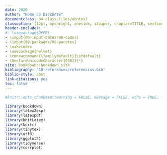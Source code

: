 ```yaml
--- 
date: 2020
author: "Nome do Discente"
documentclass: 04-class-files/abntex2
classoption: [12pt, openright, oneside, a4paper, chapter=TITLE, section=TITLE, subsection=Title, english, french, spanish, portugues, sumario=tradicional]
header-includes:
#- \usepackage{UFPR}        
- \input{00-input-datas/00-dados}
- \input{09-packages/00-pacotes}
- \makeindex
- \usepackage{helvet}
- \renewcommand{\familydefault}{\sfdefault}
- \DeclareUnicodeCharacter{0301}{*}
site: bookdown::bookdown_site
bibliography: '10-references/referencias.bib'
biblio-style: abnt
link-citations: yes
toc: false
---
```


```r
#knitr::opts_chunk$set(warning = FALSE, message = FALSE, echo = TRUE, fig.path="12-exportedfigures")
```

```r
library(bookdown)
library(latex2exp)
library(latexpdf)
library(knitLatex)
library(knitr)
library(tinytex)
library(utf8)
library(ggplot2)
library(tidyverse)
library(corrplot)
```

